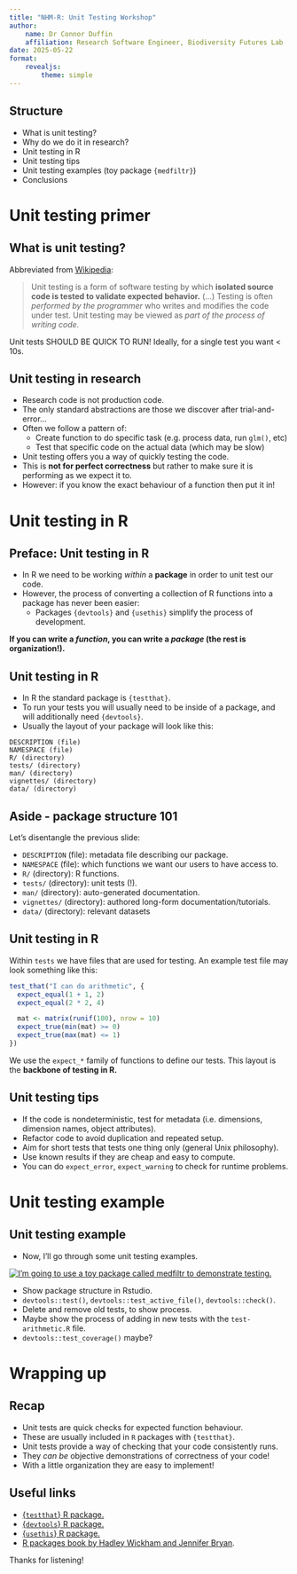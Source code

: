 ```yaml
---
title: "NHM-R: Unit Testing Workshop"
author:
    name: Dr Connor Duffin
    affiliation: Research Software Engineer, Biodiversity Futures Lab
date: 2025-05-22
format:
    revealjs:
        theme: simple
---
```


## Structure

- What is unit testing?
- Why do we do it in research?
- Unit testing in R
- Unit testing tips
- Unit testing examples (toy package `{medfiltr}`)
- Conclusions

# Unit testing primer

## What is unit testing?

Abbreviated from [Wikipedia](https://en.wikipedia.org/wiki/Unit_testing):

> Unit testing is a form of software testing by which **isolated source code is tested to validate expected behavior.** (...) Testing is often *performed by the programmer* who writes and modifies the code under test. Unit testing may be viewed as *part of the process of writing code.*

Unit tests SHOULD BE QUICK TO RUN! Ideally, for a single test you want < 10s.

## Unit testing in research {.smaller}

- Research code is not production code.
- The only standard abstractions are those we discover after trial-and-error...
- Often we follow a pattern of:
  - Create function to do specific task (e.g. process data, run `glm()`, etc)
  - Test that specific code on the actual data (which may be slow)
- Unit testing offers you a way of quickly testing the code.
- This is **not for perfect correctness** but rather to make sure it is performing as we expect it to.
- However: if you know the exact behaviour of a function then put it in!

# Unit testing in R

## Preface: Unit testing in R

- In R we need to be working *within* a **package** in order to unit test our code.
- However, the process of converting a collection of R functions into a package has never been easier:
  - Packages `{devtools}` and `{usethis}` simplify the process of development.

**If you can write a *function*, you can write a *package* (the rest is organization!).**

## Unit testing in R

- In R the standard package is `{testthat}`.
- To run your tests you will usually need to be inside of a package, and will additionally need `{devtools}`.
- Usually the layout of your package will look like this:

```
DESCRIPTION (file)
NAMESPACE (file)
R/ (directory)
tests/ (directory)
man/ (directory)
vignettes/ (directory)
data/ (directory)
```

## Aside - package structure 101 {.smaller}

Let's disentangle the previous slide:

- `DESCRIPTION` (file): metadata file describing our package.
- `NAMESPACE` (file): which functions we want our users to have access to.
- `R/` (directory): R functions.
- `tests/` (directory): unit tests (!).
- `man/` (directory): auto-generated documentation.
- `vignettes/` (directory): authored long-form documentation/tutorials.
- `data/` (directory): relevant datasets

## Unit testing in R

Within `tests` we have files that are used for testing. An example test file may look something like this:

```.r
test_that("I can do arithmetic", {
  expect_equal(1 + 1, 2)
  expect_equal(2 * 2, 4)

  mat <- matrix(runif(100), nrow = 10)
  expect_true(min(mat) >= 0)
  expect_true(max(mat) <= 1)
})
```

We use the `expect_*` family of functions to define our tests. This layout is the **backbone of testing in R.**

## Unit testing tips

- If the code is nondeterministic, test for metadata (i.e. dimensions, dimension names, object attributes).
- Refactor code to avoid duplication and repeated setup.
- Aim for short tests that tests one thing only (general Unix philosophy).
- Use known results if they are cheap and easy to compute.
- You can do `expect_error`, `expect_warning` to check for runtime problems.

# Unit testing example

## Unit testing example

- Now, I'll go through some unit testing examples.

[![I'm going to use a toy package called `medfiltr` to demonstrate testing.](assets/medfiltr2.png)](https://github.com/connor-duffin/medfiltr)

::: {.notes}
- Show package structure in Rstudio.
- `devtools::test()`, `devtools::test_active_file()`, `devtools::check()`.
- Delete and remove old tests, to show process.
- Maybe show the process of adding in new tests with the `test-arithmetic.R` file.
- `devtools::test_coverage()` maybe?
:::

# Wrapping up

## Recap

- Unit tests are quick checks for expected function behaviour.
- These are usually included in `R` packages with `{testthat}`.
- Unit tests provide a way of checking that your code consistently runs.
- They *can be* objective demonstrations of correctness of your code!
- With a little organization they are easy to implement!

## Useful links

- [{`testthat`} R package.](https://testthat.r-lib.org/)
- [{`devtools`} R package.](https://devtools.r-lib.org/)
- [{`usethis`} R package.](https://usethis.r-lib.org/)
- [R packages book by Hadley Wickham and Jennifer Bryan](https://r-pkgs.org/).

Thanks for listening!
